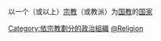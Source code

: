 以一个（或以上）[[宗教|宗教]]（或教派）为[[国教|国教]]的[[国家|国家]]

[[Category:依宗教劃分的政治組織|Category:依宗教劃分的政治組織]]
[[Category:国家|@Religion]]